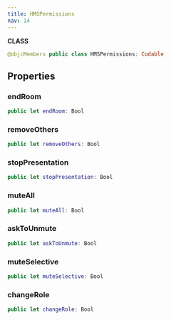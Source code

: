 ```yaml
---
title: HMSPermissions
nav: 14
---
```


**CLASS**
```swift
@objcMembers public class HMSPermissions: Codable
```
## Properties
### endRoom
```swift
public let endRoom: Bool
```
### removeOthers
```swift
public let removeOthers: Bool
```
### stopPresentation
```swift
public let stopPresentation: Bool
```
### muteAll
```swift
public let muteAll: Bool
```
### askToUnmute
```swift
public let askToUnmute: Bool
```
### muteSelective
```swift
public let muteSelective: Bool
```
### changeRole
```swift
public let changeRole: Bool
```
